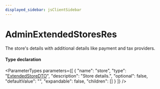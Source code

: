 ```yaml
---
displayed_sidebar: jsClientSidebar
---
```



# AdminExtendedStoresRes

The store's details with additional details like payment and tax providers.

#### Type declaration

<ParameterTypes parameters={[
  {
    "name": "store",
    "type": "[ExtendedStoreDTO](internal.ExtendedStoreDTO.mdx)",
    "description": "Store details.",
    "optional": false,
    "defaultValue": "",
    "expandable": false,
    "children": []
  }
]} />
